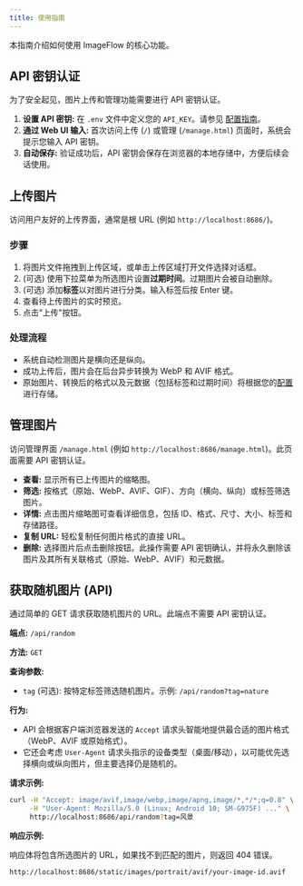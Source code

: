 ```yaml
---
title: 使用指南
---
```


本指南介绍如何使用 ImageFlow 的核心功能。

## API 密钥认证

为了安全起见，图片上传和管理功能需要进行 API 密钥认证。

1.  **设置 API 密钥:** 在 `.env` 文件中定义您的 `API_KEY`。请参见 [配置指南](./configuration)。
2.  **通过 Web UI 输入:** 首次访问上传 (`/`) 或管理 (`/manage.html`) 页面时，系统会提示您输入 API 密钥。
3.  **自动保存:** 验证成功后，API 密钥会保存在浏览器的本地存储中，方便后续会话使用。

## 上传图片

访问用户友好的上传界面，通常是根 URL (例如 `http://localhost:8686/`)。

### 步骤

1.  将图片文件拖拽到上传区域，或单击上传区域打开文件选择对话框。
2.  (可选) 使用下拉菜单为所选图片设置**过期时间**。过期图片会被自动删除。
3.  (可选) 添加**标签**以对图片进行分类。输入标签后按 Enter 键。
4.  查看待上传图片的实时预览。
5.  点击"上传"按钮。

### 处理流程

*   系统自动检测图片是横向还是纵向。
*   成功上传后，图片会在后台异步转换为 WebP 和 AVIF 格式。
*   原始图片、转换后的格式以及元数据（包括标签和过期时间）将根据您的[配置](./configuration)进行存储。

## 管理图片

访问管理界面 `/manage.html` (例如 `http://localhost:8686/manage.html`)。此页面需要 API 密钥认证。

*   **查看:** 显示所有已上传图片的缩略图。
*   **筛选:** 按格式（原始、WebP、AVIF、GIF）、方向（横向、纵向）或标签筛选图片。
*   **详情:** 点击图片缩略图可查看详细信息，包括 ID、格式、尺寸、大小、标签和存储路径。
*   **复制 URL:** 轻松复制任何图片格式的直接 URL。
*   **删除:** 选择图片后点击删除按钮。此操作需要 API 密钥确认，并将永久删除该图片及其所有关联格式（原始、WebP、AVIF）和元数据。

## 获取随机图片 (API)

通过简单的 GET 请求获取随机图片的 URL。此端点不需要 API 密钥认证。

**端点:** `/api/random`

**方法:** `GET`

**查询参数:**

*   `tag` (可选): 按特定标签筛选随机图片。示例: `/api/random?tag=nature`

**行为:**

*   API 会根据客户端浏览器发送的 `Accept` 请求头智能地提供最合适的图片格式（WebP、AVIF 或原始格式）。
*   它还会考虑 `User-Agent` 请求头指示的设备类型（桌面/移动），以可能优先选择横向或纵向图片，但主要选择仍是随机的。

**请求示例:**

```bash
curl -H "Accept: image/avif,image/webp,image/apng,image/*,*/*;q=0.8" \
     -H "User-Agent: Mozilla/5.0 (Linux; Android 10; SM-G975F) ..." \
     http://localhost:8686/api/random?tag=风景
```

**响应示例:**

响应体将包含所选图片的 URL，如果找不到匹配的图片，则返回 404 错误。

```
http://localhost:8686/static/images/portrait/avif/your-image-id.avif
``` 